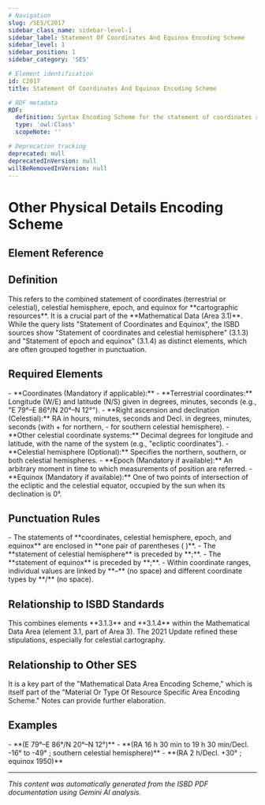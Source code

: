 ```yaml
---
# Navigation
slug: /SES/C2017
sidebar_class_name: sidebar-level-1
sidebar_label: Statement Of Coordinates And Equinox Encoding Scheme
sidebar_level: 1
sidebar_position: 1
sidebar_category: 'SES'

# Element identification
id: C2017
title: Statement Of Coordinates And Equinox Encoding Scheme

# RDF metadata
RDF:
  definition: Syntax Encoding Scheme for the statement of coordinates and equinox.
  type: 'owl:Class'
  scopeNote: ''

# Deprecation tracking
deprecated: null
deprecatedInVersion: null
willBeRemovedInVersion: null
---
```


# Other Physical Details Encoding Scheme

## Element Reference
<ElementReference frontMatter={frontMatter} />

## Definition

<div className="guid">
This refers to the combined statement of coordinates (terrestrial or celestial), celestial hemisphere, epoch, 
and equinox for **cartographic resources**. It is a crucial part of the **Mathematical Data (Area 3.1)**. 
While the query lists "Statement of Coordinates and Equinox", the ISBD sources show "Statement of coordinates and 
celestial hemisphere" (3.1.3) and "Statement of epoch and equinox" (3.1.4) as distinct elements, 
which are often grouped together in punctuation.
</div>

## Required Elements

<div className="guid">
- **Coordinates (Mandatory if applicable):**
  - **Terrestrial coordinates:** Longitude (W/E) and latitude (N/S) given in degrees, minutes, seconds 
        (e.g., "E 79°–E 86°/N 20°–N 12°").
  - **Right ascension and declination (Celestial):** RA in hours, minutes, seconds and 
        Decl. in degrees, minutes, seconds (with + for northern, - for southern celestial hemisphere).
  - **Other celestial coordinate systems:** Decimal degrees for longitude and latitude, 
        with the name of the system (e.g., "ecliptic coordinates").
- **Celestial hemisphere (Optional):** Specifies the northern, southern, 
    or both celestial hemispheres.
- **Epoch (Mandatory if available):** An arbitrary moment in time to which measurements of 
    position are referred.
- **Equinox (Mandatory if available):** One of two points of intersection of the ecliptic and 
    the celestial equator, occupied by the sun when its declination is 0°.

</div>

## Punctuation Rules

<div className="guid">
- The statements of **coordinates, celestial hemisphere, epoch, and equinox** are enclosed in 
    **one pair of parentheses ( )**.
- The **statement of celestial hemisphere** is preceded by **;**.
- The **statement of equinox** is preceded by **;**.
- Within coordinate ranges, individual values are linked by **–** (no space) and 
    different coordinate types by **/** (no space).

</div>

## Relationship to ISBD Standards

<div className="guid">
This combines elements **3.1.3** and **3.1.4** within the Mathematical Data Area 
(element 3.1, part of Area 3). The 2021 Update refined these stipulations, especially for celestial cartography.
</div>

## Relationship to Other SES

<div className="guid">
It is a key part of the "Mathematical Data Area Encoding Scheme," which is itself part of the 
"Material Or Type Of Resource Specific Area Encoding Scheme." Notes can provide further elaboration.
</div>

## Examples

<div className="stip">
- **(E 79°–E 86°/N 20°–N 12°)**
- **(RA 16 h 30 min to 19 h 30 min/Decl. -16° to -49° ; 
    southern celestial hemisphere)**
- **(RA 2 h/Decl. +30° ; equinox 1950)**

</div>

<hr />

*This content was automatically generated from the ISBD PDF documentation using Gemini AI analysis.*
